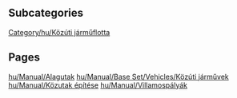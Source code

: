 
== Subcategories ==
[[Category/hu/Közúti járműflotta]]

== Pages ==
[[hu/Manual/Alagutak]]
[[hu/Manual/Base Set/Vehicles/Közúti járművek]]
[[hu/Manual/Közutak építése]]
[[hu/Manual/Villamospályák]]
